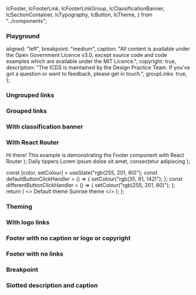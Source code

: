   IcFooter,
  IcFooterLink,
  IcFooterLinkGroup,
  IcClassificationBanner,
  IcSectionContainer,
  IcTypography,
  IcButton,
  IcTheme,
} from "../components";

<Meta of={IcFooterStories} />

<Description markdown={readme} />

### Playground

  aligned: "left",
  breakpoint: "medium",
  caption: "All content is available under the Open Government Licence v3.0, except source code and code examples which are available under the MIT Licence.",
  copyright: true,
  description: "The ICDS is maintained by the Design Practice Team. If you've got a question or want to feedback, please get in touch.",
  groupLinks: true,
};

<Canvas>
  <Story of={IcFooterStories.Playground} />
</Canvas>

### Ungrouped links

<Canvas>
  <Story of={IcFooterStories.UngroupedLinks} />
</Canvas>

### Grouped links

<Canvas>
  <Story of={IcFooterStories.GroupedLinks} />
</Canvas>

### With classification banner

<Canvas>
  <Story of={IcFooterStories.WithClassificationBanner} />
</Canvas>

### With React Router

  <IcSectionContainer>
    <IcTypography variant="h1">Hi there!</IcTypography>
    <IcTypography>
      This example is demonstrating the Footer component with React Router
    </IcTypography>
  </IcSectionContainer>
);

  <IcSectionContainer>
    <IcTypography variant="h1">Daily tippers</IcTypography>
    <IcTypography>
      Lorem ipsum doloe sit amet, consectetur adipiscing
    </IcTypography>
  </IcSectionContainer>
);

<Canvas>
  <Story of={IcFooterStories.WithReactRouter} />
</Canvas>

  const [color, setColour] = useState("rgb(255, 201, 60)");
  const defaultButtonClickHandler = () => {
    setColour("rgb(35, 81, 142)");
  };
  const differentButtonClickHandler = () => {
    setColour("rgb(255, 201, 60)");
  };
  return (
    <>
      <IcTheme color={color} />
      <IcButton variant="primary" onClick={defaultButtonClickHandler}>
        Default theme
      </IcButton>
      <IcButton variant="primary" onClick={differentButtonClickHandler}>
        Sunrise theme
      </IcButton>
    </>
  );
};

### Theming

<Canvas>
  <Story of={IcFooterStories.Theming} />
</Canvas>

### With logo links

<Canvas>
  <Story of={IcFooterStories.WithLogoLinks} />
</Canvas>

### Footer with no caption or logo or copyright

<Canvas>
  <Story of={IcFooterStories.FooterWithNoCaptionOrLogoOrCopyright} />
</Canvas>

### Footer with no links

<Canvas>
  <Story of={IcFooterStories.FooterWithNoLinks} />
</Canvas>

### Breakpoint

<Canvas>
  <Story of={IcFooterStories.Breakpoint} />
</Canvas>

### Slotted description and caption

<Canvas>
  <Story of={IcFooterStories.SlottedDescriptionAndCaption} />
</Canvas>
